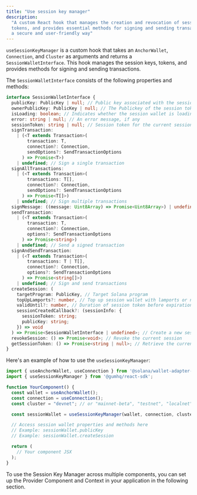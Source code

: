 ```yaml
---
title: "Use session key manager"
description:
  "A custom React hook that manages the creation and revocation of session
  tokens, and provides essential methods for signing and sending transactions in
  a secure and user-friendly way"
---
```


`useSessionKeyManager` is a custom hook that takes an `AnchorWallet`, `Connection`, and `Cluster` as arguments and returns a `SessionWalletInterface`. This hook manages the session keys, tokens, and provides methods for signing and sending transactions.

The `SessionWalletInterface` consists of the following properties and methods:

```typescript
interface SessionWalletInterface {
  publicKey: PublicKey | null; // Public key associated with the session wallet
  ownerPublicKey: PublicKey | null; // The Publickey of the session token authority(The creator of the session token)
  isLoading: boolean; // Indicates whether the session wallet is loading
  error: string | null; // An error message, if any
  sessionToken: string | null; // Session token for the current session
  signTransaction:
    | (<T extends Transaction>(
        transaction: T,
        connection?: Connection,
        sendOptions?: SendTransactionOptions
      ) => Promise<T>)
    | undefined; // Sign a single transaction
  signAllTransactions:
    | (<T extends Transaction>(
        transactions: T[],
        connection?: Connection,
        sendOptions?: SendTransactionOptions
      ) => Promise<T[]>)
    | undefined; // Sign multiple transactions
  signMessage: ((message: Uint8Array) => Promise<Uint8Array>) | undefined; // Sign a message
  sendTransaction:
    | (<T extends Transaction>(
        transaction: T,
        connection?: Connection,
        options?: SendTransactionOptions
      ) => Promise<string>)
    | undefined; // Send a signed transaction
  signAndSendTransaction:
    | (<T extends Transaction>(
        transactions: T | T[],
        connection?: Connection,
        options?: SendTransactionOptions
      ) => Promise<string[]>)
    | undefined; // Sign and send transactions
  createSession: (
    targetProgram: PublicKey, // Target Solana program
    topUpLamports?: number, // Top up session wallet with lamports or not
    validUntil?: number, // Duration of session token before expiration
    sessionCreatedCallback?: (sessionInfo: {
      sessionToken: string;
      publicKey: string;
    }) => void
  ) => Promise<SessionWalletInterface | undefined>; // Create a new session
  revokeSession: () => Promise<void>; // Revoke the current session
  getSessionToken: () => Promise<string | null>; // Retrieve the current session token
}
```

Here's an example of how to use the `useSessionKeyManager`:

```typescript
import { useAnchorWallet, useConnection } from '@solana/wallet-adapter-react';
import { useSessionKeyManager } from '@gumhq/react-sdk';

function YourComponent() {
  const wallet = useAnchorWallet();
  const connection = useConnection();
  const cluster = "devnet"; // or "mainnet-beta", "testnet", "localnet"

  const sessionWallet = useSessionKeyManager(wallet, connection, cluster);

  // Access session wallet properties and methods here
  // Example: sessionWallet.publicKey
  // Example: sessionWallet.createSession

  return (
    // Your component JSX
  );
}
```

To use the Session Key Manager across multiple components, you can set up the Provider Component and Context in your application in the following section.
